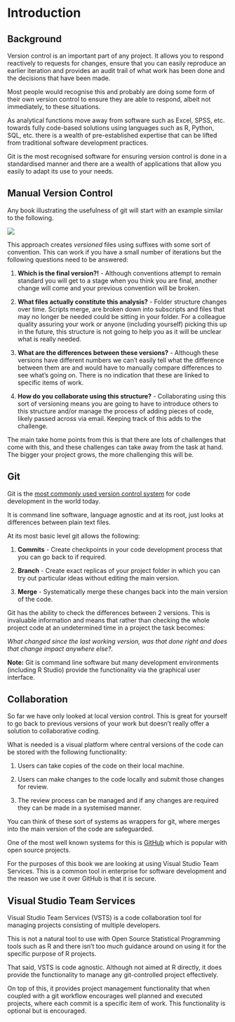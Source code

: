 # Introduction {#intro}

## Background

Version control is an important part of any project. It allows you to respond reactively to requests for changes, ensure that you can easily reproduce an earlier iteration and provides an audit trail of what work has been done and the decisions that have been made. 

Most people would recognise this and probably are doing some form of their own version control to ensure they are able to respond, albeit not immediately, to these situations. 

As analytical functions move away from software such as Excel, SPSS, etc. towards fully code-based solutions using languages such as R, Python, SQL, etc. there is a wealth of pre-established expertise that can be lifted from traditional software development practices. 

Git is the most recognised software for ensuring version control is done in a standardised manner and there are a wealth of applications that allow you easily to adapt its use to your needs.

## Manual Version Control

Any book illustrating the usefulness of git will start with an example similar to the following.

![](www/manual_version_control.png)

This approach creates *versioned* files using suffixes with some sort of convention. This can work if you have a small number of iterations but the following questions need to be answered:

1. **Which is the final version?!** - Although conventions attempt to remain standard you will get to a stage when you think you are final, another change will come and your previous convention will be broken. 

2. **What files actually constitute this analysis?** - Folder structure changes over time. Scripts merge, are broken down into subscripts and files that may no longer be needed could be sitting in your folder. For a colleague quality assuring your work or anyone (including yourself) picking this up in the future, this structure is not going to help you as it will be unclear what is really needed. 

3. **What are the differences between these versions?** - Although these versions have different numbers we can't easily tell what the difference between them are and would have to manually compare differences to see what's going on. There is no indication that these are linked to specific items of work.

4. **How do you collaborate using this structure?** - Collaborating using this sort of versioning means you are going to have to introduce others to this structure and/or manage the process of adding pieces of code, likely passed across via email. Keeping track of this adds to the challenge.

The main take home points from this is that there are lots of challenges that come with this, and these challenges can take away from the task at hand. The bigger your project grows, the more challenging this will be. 

## Git

Git is the [most commonly used version control system](https://insights.stackoverflow.com/survey/2015#tech-sourcecontrol) for code development in the world today. 

It is command line software, language agnostic and at its root, just looks at differences between plain text files.

At its most basic level git allows the following:

1. **Commits** - Create checkpoints in your code development process that you can go back to if required. 

2. **Branch** - Create exact replicas of your project folder in which you can try out particular ideas without editing the main version. 

3. **Merge** - Systematically merge these changes back into the main version of the code.

Git has the ability to check the differences between 2 versions. This is invaluable information and means that rather than checking the whole project code at an undetermined time in a project the task becomes:

*What changed since the last working version, was that done right and does that change impact anywhere else?*.

**Note:** Git is command line software but many development environments (including R Studio) provide the functionality via the graphical user interface.

## Collaboration

So far we have only looked at local version control. This is great for yourself to go back to previous versions of your work but doesn't really offer a solution to collaborative coding. 

What is needed is a visual platform where central versions of the code can be stored with the following functionality:

1. Users can take copies of the code on their local machine. 

2. Users can make changes to the code locally and submit those changes for review.

3. The review process can be managed and if any changes are required they can be made in a systemised manner.

You can think of these sort of systems as wrappers for git, where merges into the main version of the code are safeguarded. 

One of the most well known systems for this is [GitHub](https://github.com) which is popular with open source projects. 

For the purposes of this book we are looking at using Visual Studio Team Services. This is a common tool in enterprise for software development and the reason we use it over GitHub is that it is secure. 

## Visual Studio Team Services

Visual Studio Team Services (VSTS) is a code collaboration tool for managing projects consisting of multiple developers. 

This is not a natural tool to use with Open Source Statistical Programming tools such as R and there isn't too much guidance around on using it for the specific purpose of R projects. 

That said, VSTS is code agnostic. Although not aimed at R directly, it does provide the functionality to manage any git-controlled project effectively. 

On top of this, it provides project management functionality that when coupled with a git workflow encourages well planned and executed projects, where each commit is a specific item of work. This functionality is optional but is encouraged.
